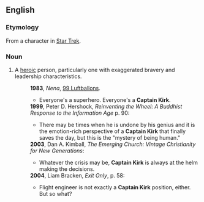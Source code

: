 ==English==

===Etymology===
From a character in [[w:Star Trek|Star Trek]].

===Noun===
{{en-noun|sg=[[Captain]] [[Kirk]]|<nowiki/>''not used in plural''}}
# A [[heroic]] person, particularly one with exaggerated bravery and leadership characteristics.
#:'''1983''', ''Nena'', [[w:99 Luftballons|99 Luftballons]].
#:*Everyone's a superhero. Everyone's a '''Captain Kirk'''.
#:'''1999''', Peter D. Hershock, ''Reinventing the Wheel: A Buddhist Response to the Information Age'' p. 90:
#:*There may be times when he is undone by his genius and it is the emotion-rich perspective of a '''Captain Kirk''' that finally saves the day, but this is the "mystery of being human."
#:'''2003''', Dan A. Kimball, ''The Emerging Church: Vintage Christianity for New Generations'':
#:*Whatever the crisis may be, '''Captain Kirk''' is always at the helm making the decisions. 
#:'''2004''', Liam Bracken, ''Exit Only'', p. 58:
#:*Flight engineer is not exactly a '''Captain Kirk''' position, either. But so what?